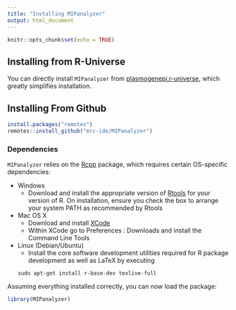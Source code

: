 ```yaml
---
title: "Installing MIPanalyzer"
output: html_document
---
```


```r
knitr::opts_chunk$set(echo = TRUE)
```

## Installing from R-Universe
You can directly install `MIPanalyzer` from  [plasmogenepi.r-universe](https://plasmogenepi.r-universe.dev/builds), which greatly simplifies installation.  


## Installing From Github 
```r
install.packages("remotes")
remotes::install_github("mrc-ide/MIPanalyzer")
```

### Dependencies
`MIPanalyzer` relies on the [Rcpp](https://cran.r-project.org/web/packages/Rcpp/index.html) package, which requires certain OS-specific dependencies: 

* Windows
    - Download and install the appropriate version of [Rtools](https://cran.rstudio.com/bin/windows/Rtools/) for your version of R. On installation, ensure you check the box to arrange your system PATH as recommended by Rtools
* Mac OS X
    - Download and install [XCode](http://itunes.apple.com/us/app/xcode/id497799835?mt=12)
    - Within XCode go to Preferences : Downloads and install the Command Line Tools
* Linux (Debian/Ubuntu)
    - Install the core software development utilities required for R package development as well as LaTeX by executing
    ```
    sudo apt-get install r-base-dev texlive-full
    ```

Assuming everything installed correctly, you can now load the package:

```r
library(MIPanalyzer)
```

